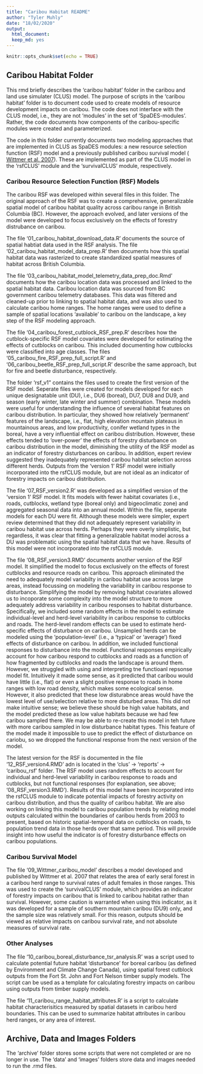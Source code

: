 ```yaml
---
title: "Caribou Habitat README"
author: "Tyler Muhly"
date: "18/02/2020"
output: 
  html_document:
  keep_md: yes
---
```

<!--
Copyright 2020 Province of British Columbia

Licensed under the Apache License, Version 2.0 (the "License");
you may not use this file except in compliance with the License.
You may obtain a copy of the License at

http://www.apache.org/licenses/LICENSE-2.0

Unless required by applicable law or agreed to in writing, software distributed under the License is distributed on an "AS IS" BASIS,
WITHOUT WARRANTIES OR CONDITIONS OF ANY KIND, either express or implied.
See the License for the specific language governing permissions and limitations under the License.
-->


```r
knitr::opts_chunk$set(echo = TRUE)
```

## Caribou Habitat Folder
This rmd briefly describes the 'caribou habitat' folder in the caribou and land use simulater (CLUS) model. The purpose of scripts in the 'caribou habitat' folder is to document code used to create models of resource development impacts on caribou. The code does not interface with the CLUS model, i.e., they are not 'modules' in the set of 'SpaDES-modules'. Rather, the code documents how components of the caribou-specific modules were created and parameterized. 

The code in this folder currently documents two modeling approaches that are implemented in CLUS as SpaDES modules: a new resource selection function (RSF) model and a previously published caribou survival model ( [Wittmer et al. 2007](https://besjournals.onlinelibrary.wiley.com/doi/full/10.1111/j.1365-2656.2007.01220.x)). These are implemented as part of the CLUS model in the 'rsfCLUS' module and the 'survivalCLUS' module, respectively. 

### Caribou Resource Selection Function (RSF) Models
The caribou RSF was developed within several files in this folder. The original approach of the RSF was to create a comprehensive, generalizable spatial model of caribou habitat quality across caribou range in British Columbia (BC). However, the approach evolved, and later versions of the model were developed to focus exclusively on the effects of forestry distrubance on caribou.  

The file '01_caribou_habitat_download_data.R' documents the source of spatial habtiat data used in the RSF analysis. The file '02_caribou_habitat_model_data_prep.R' then documents how this spatial habitat data was rasterized to create standardized spatial measures of habitat across British Columbia.   

The file '03_caribou_habitat_model_telemetry_data_prep_doc.Rmd' documents how the caribou location data was processed and linked to the spatial habitat data. Caribou location data was sourced from BC government caribou telemetry databases. This data was filtered and cleaned-up prior to linking to spatial habitat data, and was also used to calculate caribou home ranges. The home ranges were used to define a sample of spatial locations 'available' to caribou on the landscape, a key step of the RSF modeling approach. 

The file '04_caribou_forest_cutblock_RSF_prep.R' describes how the cutblock-specific RSF model covariates were developed for estimating the effects of cutblocks on caribou. This included documenting how cutblocks were classified into age classes. The files '05_caribou_fire_RSF_prep_full_script.R' and '06_caribou_beetle_RSF_prep_full_script.R' describe the same approach, but for fire and beetle disturbance, respectively.  

The folder 'rsf_v1" contains the files used to create the first version of the RSF model. Seperate files were created for models developed for each unique designatable unit (DU), i.e., DU6 (boreal), DU7, DU8 and DU9, and season (early winter, late winter and summer) combination. These models were useful for understanding the influence of several habitat features on caribou distribution. In particular, they showed how relatively 'permanent' features of the landscape, i.e., flat, high elevation mountain plateaus in mountainous areas, and low productivity, conifer wetland types in the boreal, have a very influential effect on caribou distribution. However, these effects tended to 'over-power' the effects of forestry disturbance on caribou distribution in the model, diminishing the utility of the RSF model as an indicator of forestry disturbances on caribou. In addition, expert review suggested they inadequately represented caribou habitat selection across different herds. Outputs from the 'version 1' RSF model were initially incorporated into the rsfCLUS module, but are not ideal as an indicator of forestry impacts on caribou distribution. 

The file '07_RSF_version2.R' was developed as a simplified version of the 'version 1' RSF model. It fits models with fewer habitat covariates (i.e., roads, cutblocks, wetland type (boreal only) and bigeoclimatic zone) and aggregated seasonal data into an annual model. Within the file, seperate models for each DU were fit. Although these models were simpler, expert review determined that they did not adequately represent variability in caribou habitat use across herds. Perhaps they were overly simplistic, but regardless, it was clear that fitting a generalizable habitat model across a DU was problematic using the spatial habitat data that we have. Results of this model were not incorporated into the rsfCLUS module.

The file '08_RSF_version3.RMD' documents another version of the RSF model. It simplified the model to focus exclusively on the effects of forest cutblocks and resource roads on caribou. This approach eliminated the need to adequately model variabilty in caribou habitat use across large areas, instead focussing on modeling the variability in caribou response to disturbance. Simplifying the model by removing habitat covariates allowed us to incoporate some complexity into the model structure to more adequately address variability in caribou responses to habitat disturbance. Specifically, we included some random effects in the model to estimate individual-level and herd-level variability in caribou response to cutblocks and roads. The herd-level random effects can be used to estimate herd-specific effects of disturbance on caribou. Unsampled herds can be modeled using the 'population-level' (i.e., a 'typical' or 'average') fixed effects of disturbance on caribou. In addition, we included functional responses to disturbance into the model. Functional responses empirically account for how caribou respond to cutblocks and roads as a function of how fragmented by cutblocks and roads the landscape is around them.  However, we struggled with using and interpreting tne functioanl repsonse model fit. Intuitively it made some sense, as it predicted that caribou would have little (i.e., flat) or even a slight positive response to roads in home ranges with low road density, which makes some ecological sense. However, it also predicted that these low disturabnce areas would have the lowest level of use/selection relative to more disturbed areas. This did not make intuitive sense; we believe these should be high value habitats, and the model predicted these as low value habitats because we had few caribou sampled there. We may be able to re-create this model in teh future with more caribou sampled in low disturbance habitat types. This feature of the model made it impossible to use to predict the effect of disturbance on cariobu, so we dropped the functional response from the next version of the model.  

The latest version for the RSF is documented in the file '12_RSF_version4.RMD' adn is located in the 'clus' -> 'reports' -> 'caribou_rsf' folder. The RSF model uses random effects to account for individual and herd-level variability in caribou response to roads and cutblocks, but not functional responses (for explanation, see above; '08_RSF_version3.RMD'). Results of this model have been incorporated into the rsfCLUS module to indicate potential impacts of forestry activity on caribou distribution, and thus the quality of caribou habitat. We are also working on linking this model to caribou population trends by relating model outputs calculated within the boundaries of caribou herds from 2003 to present, based on historic spatial-temporal data on cutblocks on roads, to population trend data in those herds over that same period. This will provide insight into how useful the indicator is of forestry disturbance effects on caribou populations.

### Caribou Survival Model
The file '09_Wittmer_caribou_model' describes a model developed and published by Wittmer et al. 2007 that relates the area of early seral forest in a caribou herd range to survival rates of adult females in those ranges. This was used to create the 'survivalCLUS' module, which provides an indicator of forestry impacts on caribou that is linked to caribou habitat rather than survival. However, some caution is warranted when using this indicator, as it was developed for a sample of southern mountain caribou (DU9) only, and the sample size was relatively small. For this reason, outputs should be viewed as relative impacts on caribou survival rate, and not absolute measures of survival rate.

### Other Analyses
The file '10_caribou_boreal_disturbance_tsr_analysis.R' was a script used to calculate potential future habitat 'disturbance' for boreal caribou (as defined by Environment and Climate Change Canada), using spatial forest cutblock outputs from the Fort St. John and Fort Nelson timber supply models. The script can be used as a template for calculating forestry impacts on caribou using outputs from timber supply models. 

The file '11_caribou_range_habitat_attributes.R' is a script to calculate habitat characterisitics measured by spatial datasets in caribou herd boundaries. This can be used to summarize habitat attributes in caribou herd ranges, or any area of interest. 

## Archive, Data and Images Folders
The 'archive' folder stores some scripts that were not completed or are no longer in use. The 'data' and 'images' folders store data and images needed to run the .rmd files.